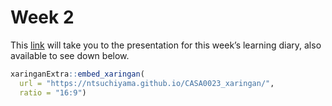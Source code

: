 # Week 2 {.unnumbered}

This [link](https://ntsuchiyama.github.io/CASA0023_xaringan) will take you to the presentation for this week's learning diary, also available to see down below.

```r
xaringanExtra::embed_xaringan(
  url = "https://ntsuchiyama.github.io/CASA0023_xaringan/",
  ratio = "16:9")
```
